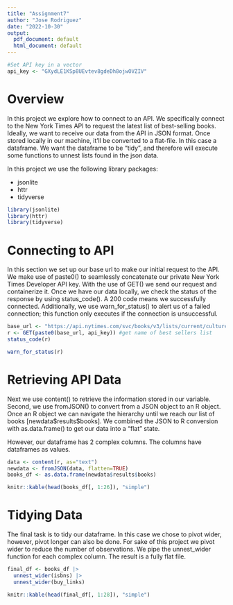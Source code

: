 ```yaml
---
title: "Assignment7"
author: "Jose Rodriguez"
date: "2022-10-30"
output:
  pdf_document: default
  html_document: default
---
```


```r
#Set API key in a vector
api_key <- "GXydLE1KSp8UEvtev8gdeDh8ojwOVZIV"
```

# Overview

In this project we explore how to connect to an API. We specifically connect to the New York Times API to request the latest list of best-selling books. Ideally, we want to receive our data from the API in JSON format. Once stored locally in our machine, it'll be converted to a flat-file. In this case a dataframe. We want the dataframe to be "tidy", and therefore will execute some functions to unnest lists found in the json data.

In this project we use the following library packages:

* jsonlite
* httr
* tidyverse

```r
library(jsonlite)
library(httr)
library(tidyverse)
```

# Connecting to API
In this section we set up our base url to make our initial request to the API. We make use of paste0() to seamlessly concatenate our private New York Times Developer API key. With the use of GET() we send our request and containerize it. Once we have our data locally, we check the status of the response by using status_code(). A 200 code means we successfully connected. Additionally, we use warn_for_status() to alert us of a failed connection; this function only executes if the connection is unsuccessful.


```r
base_url <- "https://api.nytimes.com/svc/books/v3/lists/current/culture.json?api-key="
r <- GET(paste0(base_url, api_key)) #get name of best sellers list
status_code(r)

warn_for_status(r)
```
# Retrieving API Data

Next we use content() to retrieve the information stored in our variable. Second, we use fromJSON() to convert from a JSON object to an R object. Once an R object we can navigate the hierarchy until we reach our list of books [newdata\$results$books]. We combined the JSON to R conversion with as.data.frame() to get our data into a "flat" state.

However, our dataframe has 2 complex columns. The columns have dataframes as values.

```r
data <- content(r, as="text")
newdata <- fromJSON(data, flatten=TRUE)
books_df <- as.data.frame(newdata$results$books)

knitr::kable(head(books_df[, 1:26]), "simple")
```

# Tidying Data

The final task is to tidy our dataframe. In this case we chose to pivot wider, however, pivot longer can also be done. For sake of this project we pivot wider to reduce the number of observations. We pipe the unnest_wider function for each complex column. The result is a fully flat file.

```r
final_df <- books_df |>
  unnest_wider(isbns) |>
  unnest_wider(buy_links)

knitr::kable(head(final_df[, 1:28]), "simple")
```


